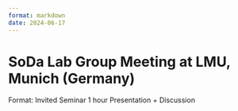 ```yaml
---
format: markdown
date: 2024-06-17
---
```


<!-- README.md is generated from README.Rmd. Please edit that file -->
# SoDa Lab Group Meeting at LMU, Munich (Germany)

Format: Invited Seminar 1 hour Presentation + Discussion
